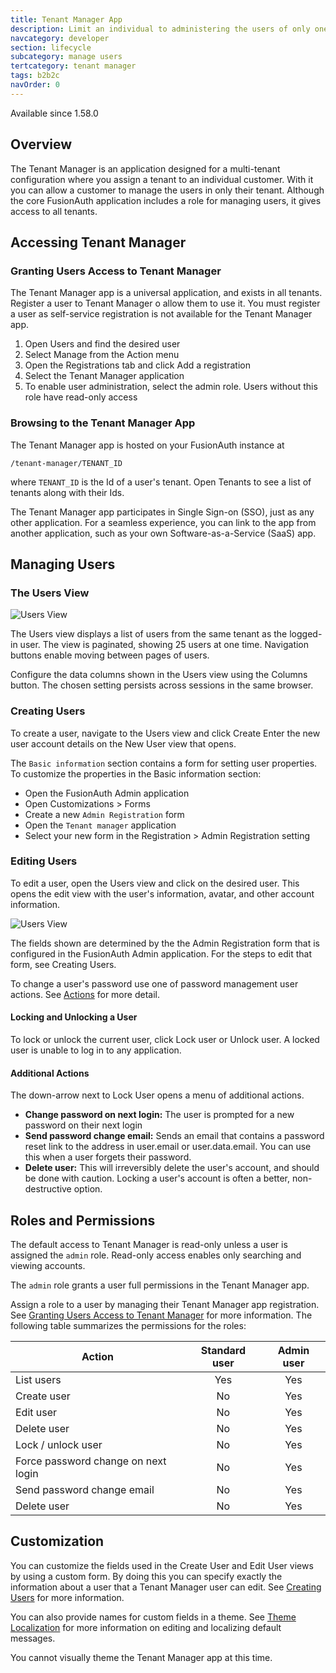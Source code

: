 ```yaml
---
title: Tenant Manager App
description: Limit an individual to administering the users of only one tenant in a multi-tenant configuration.
navcategory: developer
section: lifecycle
subcategory: manage users
tertcategory: tenant manager
tags: b2b2c
navOrder: 0
---
```


<EnterprisePlanBlurb />

<Aside type="version">
Available since 1.58.0
</Aside>

## Overview
The Tenant Manager is an application designed for a multi-tenant configuration where you assign a tenant to an individual customer. With it you can allow a customer to manage the users in only their tenant. Although the core FusionAuth application includes a role for managing users, it gives access to all tenants.

## Accessing Tenant Manager

### Granting Users Access to Tenant Manager
The Tenant Manager app is a universal application, and exists in all tenants. Register a user to Tenant Manager o allow them to use it. You must register a user as self-service registration is not available for the Tenant Manager app.
1. Open <Breadcrumb>Users</Breadcrumb> and find the desired user
2. Select <InlineUIElement>Manage</InlineUIElement> from the <InlineUIElement>Action</InlineUIElement> menu
3. Open the <InlineUIElement>Registrations</InlineUIElement> tab and click Add a registration
4. Select the Tenant Manager application
5. To enable user administration, select the admin role. Users without this role have read-only access

### Browsing to the Tenant Manager App
The Tenant Manager app is hosted on your FusionAuth instance at 

`/tenant-manager/TENANT_ID`

where `TENANT_ID` is the Id of a user's tenant. Open <Breadcrumb>Tenants</Breadcrumb> to see a list of tenants along with their Ids.

The Tenant Manager app participates in Single Sign-on (SSO), just as any other application.  For a seamless experience, you can link to the app from another application, such as your own Software-as-a-Service (SaaS) app.

## Managing Users

### The Users View
![Users View](/img/docs/lifecycle/manage-users/tenant-manager/users-view.png)

The <Breadcrumb>Users</Breadcrumb> view displays a list of users from the same tenant as the logged-in user. The view is paginated, showing 25 users at one time. Navigation buttons enable moving between pages of users.

Configure the data columns shown in the <Breadcrumb>Users</Breadcrumb> view using the <InlineUIElement>Columns</InlineUIElement> button. The chosen setting persists across sessions in the same browser.

### Creating Users
To create a user, navigate to the <Breadcrumb>Users</Breadcrumb> view and click <InlineUIElement>Create</InlineUIElement> Enter the new user account details on the New User view that opens.

The `Basic information` section contains a form for setting user properties.  To customize the properties in the Basic information section:
* Open the FusionAuth Admin application
* Open <Breadcrumb>Customizations > Forms</Breadcrumb> 
* Create a new `Admin Registration` form
* Open the `Tenant manager` application
* Select your new form in the <Breadcrumb>Registration > Admin Registration</Breadcrumb> setting

### Editing Users
To edit a user, open the Users view and click on the desired user. This opens the edit view with the user's information, avatar, and other account information.

![Users View](/img/docs/lifecycle/manage-users/tenant-manager/edit-view.png)

The fields shown are determined by the the Admin Registration form that is configured in the FusionAuth Admin application. For the steps to edit that form, see Creating Users.

To change a user's password use one of password management user actions. See [Actions](#actions) for more detail.

#### Locking and Unlocking a User
To lock or unlock the current user, click <InlineUIElement>Lock user</InlineUIElement> or <InlineUIElement>Unlock user</InlineUIElement>. A locked user is unable to log in to any application.

#### Additional Actions
The down-arrow next to <InlineUIElement>Lock User</InlineUIElement> opens a menu of additional actions.
* **Change password on next login:** The user is prompted for a new password on their next login
* **Send password change email:** Sends an email that contains a password reset link to the address in user.email or user.data.email. You can use this when a user forgets their password.
* **Delete user:** This will irreversibly delete the user's account, and should be done with caution. Locking a user's account is often a better, non-destructive option.

## Roles and Permissions
The default access to Tenant Manager is read-only unless a user is assigned the `admin` role. Read-only access enables only searching and viewing accounts.

The `admin` role grants a user full permissions in the Tenant Manager app.

Assign a role to a user by managing their Tenant Manager app registration. See [Granting Users Access to Tenant Manager](#granting-users-access-to-tenant-manager) for more information. The following table summarizes the permissions for the roles:

| Action | Standard user | Admin user |
| -- | :--: | :--: |
| List users | Yes | Yes |
| Create user | No | Yes |
| Edit user | No | Yes |
| Delete user | No | Yes |
| Lock / unlock user | No | Yes |
| Force password change on next login| No | Yes |
| Send password change email | No | Yes |
| Delete user| No | Yes |


## Customization
You can customize the fields used in the <Breadcrumb>Create User</Breadcrumb> and <Breadcrumb>Edit User</Breadcrumb> views by using a custom form. By doing this you can specify exactly the information about a user that a Tenant Manager user can edit. See [Creating Users](#creating-users) for more information.

You can also provide names for custom fields in a theme. See [Theme Localization](/docs/customize/look-and-feel/localization) for more information on editing and localizing default messages.

You cannot visually theme the Tenant Manager app at this time.
